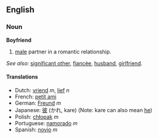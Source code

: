 == English ==

=== Noun ===

'''Boyfriend'''
# [[male]] partner in a romantic relationship.

''See also:'' [[significant other]], [[fiancée]], [[husband]], [[girlfriend]].

==== Translations ====
*Dutch: [[vriend]] ''m'', [[lief]] ''n''
*French: [[petit ami]]
*German: [[Freund]] ''m''
*Japanese: [[彼]] (かれ, kare) (Note: kare can also mean [[he]])
*Polish: [[chłopak]] ''m''
*Portuguese: [[namorado]] ''m''
*Spanish: [[novio]] ''m''